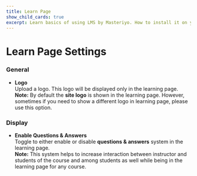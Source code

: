 ```yaml
---
title: Learn Page
show_child_cards: true
excerpt: Learn basics of using LMS by Masteriyo. How to install it on your WordPress setup.
---
```


# Learn Page Settings

### General

- **Logo**  
  Upload a logo. This logo will be displayed only in the learning page.<br />
 <Callout> **Note:** By default the **site logo** is shown in the learning page. However, sometimes if you need to show a different logo in learning page, please use this option. </Callout>

### Display

- **Enable Questions & Answers**  
  Toggle to either enable or disable **questions & answers** system in the learning page.<br />
 <Callout> **Note:** This system helps to increase interaction between instructor and students of the course and among students as well while being in the learning page for any course. </Callout>

